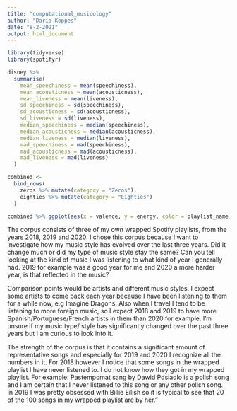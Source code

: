 ```yaml
---
title: "computational_musicology"
author: "Daria Koppes"
date: "8-2-2021"
output: html_document
---
```


```r
library(tidyverse)
library(spotifyr)
```
```r

disney %>%
  summarise(
    mean_speechiness = mean(speechiness),
    mean_acousticness = mean(acousticness),
    mean_liveness = mean(liveness),
    sd_speechiness = sd(speechiness),
    sd_acousticness = sd(acousticness),
    sd_liveness = sd(liveness),
    median_speechiness = median(speechiness),
    median_acousticness = median(acousticness),
    median_liveness = median(liveness),
    mad_speechiness = mad(speechiness),
    mad_acousticness = mad(acousticness),
    mad_liveness = mad(liveness)
  )
```

```r

combined <-
  bind_rows(
    zeros %>% mutate(category = "Zeros"),
    eighties %>% mutate(category = "Eighties")
  )
```
```r
combined %>% ggplot(aes(x = valence, y = energy, color = playlist_name)) + geom_point()
```

The corpus consists of three of my own wrapped Spotify playlists, from the years 2018, 2019 and 2020. I chose this corpus because I want to investigate how my music style has evolved over the last three years. Did it change much or did my type of music style stay the same? Can you tell looking at the kind of music I was listening to what kind of year I generally had. 2019 for example was a good year for me and 2020 a more harder year, is that reflected in the music? 

Comparison points would be artists and different music styles. I expect some artists to come back each year because I have been listening to them for a while now, e.g Imagine Dragons. Also when I travel I tend to be listening to more foreign music, so I expect 2018 and 2019 to have more Spanish/Portuguese/French artists in them than 2020 for example. I’m unsure if my music type/ style has significantly changed over the past three years but I am curious to look into it. 

The strength of the corpus is that it contains a significant amount of representative songs and especially for 2019 and 2020 I recognize all the numbers in it. For 2018 however I notice that some songs in the wrapped playlist I have never listened to. I do not know how they got in my wrapped playlist. For example: Pastempomat sang by Dawid Pdsiadlo is a polish song and I am certain that I never listened to this song or any other polish song. In 2019 I was pretty obsessed with Billie Eilish so it is typical to see that 20 of the 100 songs in my wrapped playlist are by her."

